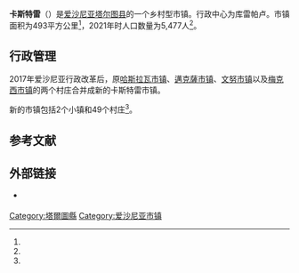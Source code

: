 {{Infobox settlement
| name                    = 卡斯特雷
| native_name             = Kastre vald
| native_name_lang        = et
| settlement_type         = [[愛沙尼亞行政區劃|市镇]]
| image_skyline           = Kastre mõisa härrastemaja.JPG
| image_caption           = 卡斯特雷庄园
| image_flag              = Kastre valla lipp.svg
| flag_size               = 125px
| image_shield            = Kastre valla vapp.png
| shield_size             = 75px
| image_map               = Eesti Kastre vald 2017.svg
| map_caption             = 卡斯特雷市镇在爱沙尼亚的位置
| pushpin_map             = 
| pushpin_label_position  = 
| pushpin_map_alt         = 
| pushpin_map_caption     = 
| coordinates             = 
| coor_pinpoint           = 
| coordinates_footnotes   = 
| subdivision_type        = [[世界政區索引|国家]]
| subdivision_name        = [[愛沙尼亞|愛沙尼亞]]
| subdivision_type1       = [[愛沙尼亞行政區劃|县]]
| subdivision_name1       = [[塔尔图县|塔尔图县]]
| seat_type               = 行政中心
| seat                    = 库雷帕卢
| established_title       = 合并成立
| established_date        = 2017年10月24日
| government_footnotes    = 
| leader_party            = 
| leader_title            = 
| leader_name             = 
| unit_pref               = Metric
| area_footnotes          = <ref name="haldus"/>
| area_note               = 
| area_water_percent      = 
| area_rank               = 
| area_total_km2          = 492.74
| elevation_footnotes     = 
| elevation_m             = 
| population_as_of        = 2021
| population_footnotes    = <ref name="demog"/>
| population_total        = 5,477
| population_density_km2  = auto
| population_note         = 
| timezone1               = 
| utc_offset1             = 
| timezone1_DST           = 
| utc_offset1_DST         = 
| postal_code_type        = 邮政编码
| postal_code             = 
| area_code_type          = 
| area_code               = 
| iso_code                = 
| website                 = {{URL|https://www.kastre.ee/}}
| footnotes               = 
}}
'''卡斯特雷'''（{{lang-et|Kastre vald}}）是[[爱沙尼亚|爱沙尼亚]][[塔尔图县|塔尔图县]]的一个乡村型市镇。行政中心为库雷帕卢。市镇面积为493平方公里<ref name="haldus"/>，2021年时人口数量为5,477人<ref name="demog"/>。

== 行政管理 ==
2017年爱沙尼亚行政改革后，原[[哈斯拉瓦鄉|哈斯拉瓦市镇]]、[[邁克薩鄉|邁克薩市镇]]、[[文努鄉|文努市镇]]以及[[梅克西鄉|梅克西市镇]]的两个村庄合并成新的卡斯特雷市镇。

新的市镇包括2个小镇和49个村庄<ref name="Asustus"/>。

== 参考文献 ==
{{Reflist|30em|refs=
<ref name="demog">{{cite web | url = https://www.elvl.ee/elanike-arv | title = Elanike demograafiline jaotus KOV-de kaupa | language = et | publisher = Eesti Linnade ja Valdade Liit | date = 2021-01-06 | accessdate = 2021-03-24 | archive-date = 2020-12-05 | archive-url = https://web.archive.org/web/20201205023600/https://www.elvl.ee/elanike-arv | dead-url = no }}</ref>

<ref name="haldus">{{cite web | url = https://haldusreform.fin.ee/static/sites/3/2018/02/ulevaade_omavalitsused_2018.xlsx | title = Ühinenud ja kõikide omavalitsuste ülevaade (sh KOV kontaktandmed ja omavalitsusjuhid) | format = xlsx | language = et | publisher = haldusreform.fin.ee | date = 2018-03 | accessdate = 2021-03-24 | archive-date = 2018-04-02 | archive-url = https://web.archive.org/web/20180402225522/https://haldusreform.fin.ee/static/sites/3/2018/02/ulevaade_omavalitsused_2018.xlsx | dead-url = no }}</ref>

<ref name="Asustus">{{cite web | url = https://www.riigiteataja.ee/aktilisa/1020/2201/8005/Asustusuksuste_nimistu_lisa_30012018.pdf | title = Asustusüksuste nimistu | format = pdf | language = et | publisher = riigiteataja.ee | date = 2018-01-30 | accessdate = 2021-03-24 | archive-date = 2018-05-10 | archive-url = https://web.archive.org/web/20180510185113/https://www.riigiteataja.ee/aktilisa/1020/2201/8005/Asustusuksuste_nimistu_lisa_30012018.pdf | dead-url = no }}</ref>
}}

== 外部链接 ==
{{commonscat|Kastre Parish|position=left}}
* {{Official site|https://www.kastre.ee/}} {{et icon}}

{{DEFAULTSORT:Kastre vald}}
[[Category:塔爾圖縣|Category:塔爾圖縣]]
[[Category:爱沙尼亚市镇|Category:爱沙尼亚市镇]]